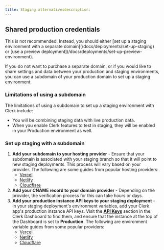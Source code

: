 ```yaml
---
title: Staging alternativesdescription:
---
```


## Shared production credentials

<Callout type="danger">
  This is not recommended. Instead, you should either [set up a staging environment with a separate domain](/docs/deployments/set-up-staging) or [use a preview deployment](/docs/deployments/set-up-preview-environment).
</Callout>

If you do not want to purchase a separate domain, or if you would like to share settings and data between your production and staging environments, you can use a subdomain of your production domain to set up a staging environment.

### Limitations of using a subdomain

The limitations of using a subdomain to set up a staging environment with Clerk include:

- You will be combining staging data with live production data.
- When you enable Clerk features to test in staging, they will be enabled in your Production environment as well.

### Set up staging with a subdomain

1. **Add your subdomain to your hosting provider** - Ensure that your subdomain is associated with your staging branch so that it will point to new staging deployments. This process will vary based on your provider. The following are some guides from popular hosting providers:
    - [Vercel](https://vercel.com/guides/set-up-a-staging-environment-on-vercel)
    - [Netlify](https://docs.netlify.com/domains-https/netlify-dns/delegate-a-subdomain-to-netlify-dns/)
    - [Cloudflare](https://developers.cloudflare.com/dns/manage-dns-records/how-to/create-subdomain/)
2. **Add your CNAME record to your domain provider** - Depending on the provider, the verification process for this can take hours or days.
3. **Add your production instance API keys to your staging deployment** - In your staging deployment's environment variables, add your Clerk app's production instance API keys. Visit the [**API Keys**](https://dashboard.clerk.com/last-active?path=api-keys) section in the Clerk Dashboard to find them, and ensure that the instance at the top of the Dashboard is set to **Production**. The following are environment variable guides from some popular providers:
    - [Vercel](https://vercel.com/docs/projects/environment-variables#declare-an-environment-variable)
    - [Netlify](https://docs.netlify.com/environment-variables/get-started/#create-environment-variables)
    - [Cloudflare](https://developers.cloudflare.com/workers/configuration/environment-variables/#add-environment-variables-via-the-dashboar)
